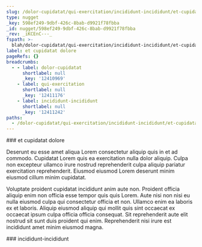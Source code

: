 ```yaml
---
slug: /dolor-cupidatat/qui-exercitation/incididunt-incididunt/et-cupidatat-dolore
type: nugget
_key: 598ef249-9dbf-426c-8bab-d9921f78fbba
_id: nugget/598ef249-9dbf-426c-8bab-d9921f78fbba
_rev: _iKCEnC---_
fspath: >-
  blah/dolor-cupidatat/qui-exercitation/incididunt-incididunt/et-cupidatat-dolore.md
label: et cupidatat dolore
pageRefs: {}
breadcrumbs:
  - - label: dolor-cupidatat
      shortlabel: null
      _key: '12410969'
    - label: qui-exercitation
      shortlabel: null
      _key: '12411176'
    - label: incididunt-incididunt
      shortlabel: null
      _key: '12411242'
paths:
  - /dolor-cupidatat/qui-exercitation/incididunt-incididunt/et-cupidatat-dolore
---
```


<NuggetArea>
<Nugget slug="/dolor-cupidatat/qui-exercitation/incididunt-incididunt/et-cupidatat-dolore" type="nugget" _key="598ef249-9dbf-426c-8bab-d9921f78fbba" _id="nugget/598ef249-9dbf-426c-8bab-d9921f78fbba" _rev="_iKCEnC---_" fspath="blah/dolor-cupidatat/qui-exercitation/incididunt-incididunt/et-cupidatat-dolore.md" label="et cupidatat dolore" paths="/dolor-cupidatat/qui-exercitation/incididunt-incididunt/et-cupidatat-dolore">
<NuggetBody>
### et cupidatat dolore

Deserunt eu esse amet aliqua Lorem consectetur aliquip quis in et ad commodo. Cupidatat Lorem quis ea exercitation nulla dolor aliquip. Culpa non excepteur ullamco irure nostrud reprehenderit culpa aliquip pariatur exercitation reprehenderit. Eiusmod eiusmod Lorem deserunt minim eiusmod cillum minim cupidatat.

Voluptate proident cupidatat incididunt anim aute non. Proident officia aliquip enim non officia esse tempor quis quis Lorem. Aute nisi non nisi eu nulla eiusmod culpa qui consectetur officia et non. Ullamco enim ea laboris ex et laboris. Aliquip eiusmod aliquip qui mollit quis sint occaecat ex occaecat ipsum culpa officia officia consequat. Sit reprehenderit aute elit nostrud sit sunt duis proident qui enim. Reprehenderit nisi irure est incididunt amet minim eiusmod magna.

</NuggetBody>
<Breadcrumbs>
<Crumbs>
<Crumb _key="12410969" label="dolor-cupidatat" /><Crumb _key="12411176" label="qui-exercitation" /><Crumb _key="12411242" label="incididunt-incididunt" />
</Crumbs>
</Breadcrumbs>
</Nugget>

<NuggetsInbound>
</NuggetsInbound>
<NuggetsOutbound>
</NuggetsOutbound>
</NuggetArea>
<PassagesInbound>
<Passage direction="inbound" type="passage" _key="12411242" _id="passage/12411242" _rev="_iKCEnB6--_" label="incididunt-incididunt" passage="incididunt-incididunt" fspath="blah/dolor-cupidatat/qui-exercitation/incididunt-incididunt" paths="/dolor-cupidatat/qui-exercitation/incididunt-incididunt" slug="/dolor-cupidatat/qui-exercitation/incididunt-incididunt">
<NuggetBody>
### incididunt-incididunt

</NuggetBody>
<Breadcrumbs>
<Crumbs>
<Crumb _key="12410969" label="dolor-cupidatat" /><Crumb _key="12411176" label="qui-exercitation" />
</Crumbs>
</Breadcrumbs>
</Passage>

</PassagesInbound>
<PassagesOutbound>
</PassagesOutbound>